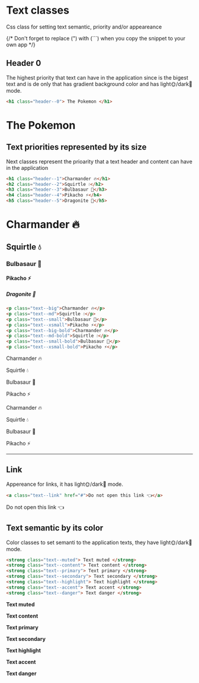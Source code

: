 
<Meta title="Style Guide/Text" />

# Text classes

Css class for setting text semantic, priority and/or appeareance 

{/* Don't forget to replace (") with (```) when you copy the snippet to your own app */}

## Header 0 
The highest priority that text can have in the application since is the bigest text and is de only that has gradient background color and has light🌞/dark🌚 mode.

```html
<h1 class="header--0"> The Pokemon </h1>
```
<div class="bg--content pl--1 round">
  <h1 class="header--0"> The Pokemon </h1>
</div>  

## Text priorities represented by its size

Next classes represent the prioarity that a text header and content can have in the application

```html
<h1 class="header--1">Charmander 🔥</h1>
<h2 class="header--2">Squirtle 💧</h2>
<h3 class="header--3">Bulbasaur 🌱</h3>
<h4 class="header--4">Pikacho ⚡</h4>
<h5 class="header--5">Dragonite 🐲</h5>

```

<h1 class="header--1">Charmander 🔥</h1>
<h2 class="header--2">Squirtle 💧</h2>
<h3 class="header--3">Bulbasaur 🌱</h3>
<h4 class="header--4">Pikacho ⚡</h4>
<h5 class="header--5">Dragonite 🐲</h5>

```html
<p class="text--big">Charmander 🔥</p>
<p class="text--md">Squirtle 💧</p>
<p class="text--small">Bulbasaur 🌱</p>
<p class="text--xsmall">Pikacho ⚡</p>
<p class="text--big-bold">Charmander 🔥</p>
<p class="text--md-bold">Squirtle 💧</p>
<p class="text--small-bold">Bulbasaur 🌱</p>
<p class="text--xsmall-bold">Pikacho ⚡</p>

```

<p class="text--big">Charmander 🔥</p>
<p class="text--md">Squirtle 💧</p>
<p class="text--small">Bulbasaur 🌱</p>
<p class="text--xsmall">Pikacho ⚡</p>
<p class="text--big-bold">Charmander 🔥</p>
<p class="text--md-bold">Squirtle 💧</p>
<p class="text--small-bold">Bulbasaur 🌱</p>
<p class="text--xsmall-bold">Pikacho ⚡</p>

---

## Link

Appereance for links, it has light🌞/dark🌚 mode.

```html
<a class="text--link" href="#">Do not open this link 👈</a>
```
<div class="bg--content p--1 round">
  <span class="text--link" href="#">
    Do not open this link 👈
  </span>
</div>


## Text semantic by its color
Color classes to set semanti to the application texts, they have light🌞/dark🌚 mode.

```html
<strong class="text--muted"> Text muted </strong>
<strong class="text--content"> Text content </strong>
<strong class="text--primary"> Text primary </strong>
<strong class="text--secondary"> Text secondary </strong>
<strong class="text--highlight"> Text highlight </strong>
<strong class="text--accent"> Text accent </strong>
<strong class="text--danger"> Text danger </strong>

```

<div class="bg--content p--1 round">
  <p>
    <strong class="text--muted"> Text muted </strong>
  </p>
  <p>
    <strong class="text--content"> Text content </strong>
  </p>
  <p>
    <strong class="text--primary"> Text primary </strong>
  </p>
  <p>
    <strong class="text--secondary"> Text secondary </strong>
  </p>
  <p>
    <strong class="text--highlight"> Text highlight </strong>
  </p>
  <p>
    <strong class="text--accent"> Text accent </strong>
  </p>
  <p>
    <strong class="text--danger"> Text danger </strong>
  </p>
</div>

